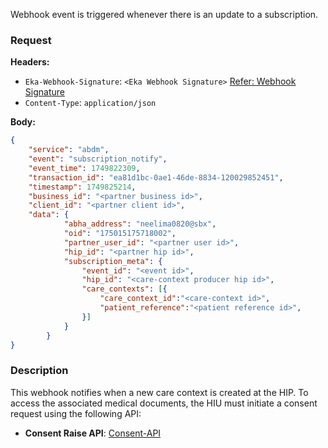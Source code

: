 Webhook event is triggered whenever there is an update to a subscription.
### Request
**Headers:**

- `Eka-Webhook-Signature`: `<Eka Webhook Signature>`  [Refer: Webhook Signature](/api-reference/connect/webhooks/webhook-signature)
- `Content-Type`: `application/json`


**Body:**


```json
{
    "service": "abdm",
    "event": "subscription_notify",
    "event_time": 1749822309,
    "transaction_id": "ea81d1bc-0ae1-46de-8834-120029852451",
    "timestamp": 1749825214,
    "business_id": "<partner business id>",
    "client_id": "<partner client id>",
    "data": {
            "abha_address": "neelima0820@sbx",
            "oid": "175015175718002",
            "partner_user_id": "<partner user id>",
            "hip_id": "<partner hip id>",
            "subscription_meta": {
                "event_id": "<event id>",
                "hip_id": "<care-context producer hip id>",
                "care_contexts": [{
                    "care_context_id":"<care-context id>",
                    "patient_reference":"<patient reference id>",
                }]
            }
        }
}
```
### Description

This webhook notifies when a new care context is created at the HIP.
To access the associated medical documents, the HIU must initiate a consent request using the following API:

- **Consent Raise API**: [Consent-API](/api-reference/user-app/abdm-connect/consents/consent-create)




